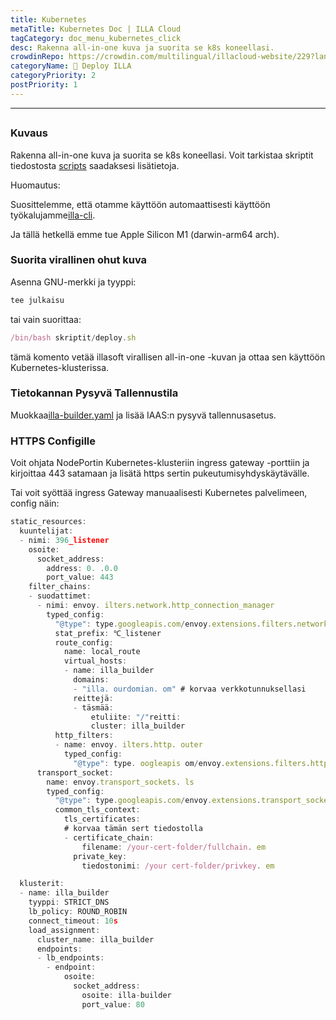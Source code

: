 ```yaml
---
title: Kubernetes
metaTitle: Kubernetes Doc | ILLA Cloud
tagCategory: doc_menu_kubernetes_click
desc: Rakenna all-in-one kuva ja suorita se k8s koneellasi.
crowdinRepo: https://crowdin.com/multilingual/illacloud-website/229?languages=fi&filter=basic&value=0
categoryName: 👷 Deploy ILLA
categoryPriority: 2
postPriority: 1
---
```


* * *

## <h2 hidden>Kubernetes</h2>

### Kuvaus

Rakenna all-in-one kuva ja suorita se k8s koneellasi. Voit tarkistaa skriptit tiedostosta [scripts](https://github.com/illacloud/deploy-illa-manually/blob/main/kubernetes/skriptit) saadaksesi lisätietoja.

Huomautus:

Suosittelemme, että otamme käyttöön automaattisesti käyttöön työkalujamme[illa-cli](https://github.com/illacloud/illa).

Ja tällä hetkellä emme tue Apple Silicon M1 (darwin-arm64 arch).

### Suorita virallinen ohut kuva

Asenna GNU-merkki ja tyyppi:

```jsx
tee julkaisu
```

tai vain suorittaa:

```jsx
/bin/bash skriptit/deploy.sh
```

tämä komento vetää illasoft virallisen all-in-one -kuvan ja ottaa sen käyttöön Kubernetes-klusterissa.

### Tietokannan Pysyvä Tallennustila

Muokkaa[illa-builder.yaml](https://github.com/illacloud/deploy-illa-manually/blob/main/kubernetes/illa-builder.yaml) ja lisää IAAS:n pysyvä tallennusasetus.

### HTTPS Configille

Voit ohjata NodePortin Kubernetes-klusteriin ingress gateway -porttiin ja kirjoittaa 443 satamaan ja lisätä https sertin pukeutumisyhdyskäytävälle.

Tai voit syöttää ingress Gateway manuaalisesti Kubernetes palvelimeen, config näin:

```jsx
static_resources:
  kuuntelijat:
  - nimi: 396_listener
    osoite:
      socket_address:
        address: 0. .0.0
        port_value: 443
    filter_chains:
    - suodattimet:
      - nimi: envoy. ilters.network.http_connection_manager
        typed_config:
          "@type": type.googleapis.com/envoy.extensions.filters.network.http_connection_manager.v3. ttpConnectionManager
          stat_prefix: ℃_listener
          route_config:
            name: local_route
            virtual_hosts:
            - name: illa_builder
              domains:
              - "illa. ourdomian. om" # korvaa verkkotunnuksellasi
              reittejä:
              - täsmää:
                  etuliite: "/"reitti:
                  cluster: illa_builder
          http_filters:
          - name: envoy. ilters.http. outer
            typed_config:
              "@type": type. oogleapis om/envoy.extensions.filters.http.router.v3.Reititin
      transport_socket:
        name: envoy.transport_sockets. ls
        typed_config:
          "@type": type.googleapis.com/envoy.extensions.transport_sockets.tls.v3. ownstreamTlsContext
          common_tls_context:
            tls_certificates:
            # korvaa tämän sert tiedostolla
            - certificate_chain:
                filename: /your-cert-folder/fullchain. em
              private_key:
                tiedostonimi: /your cert-folder/privkey. em

  klusterit:
  - name: illa_builder
    tyyppi: STRICT_DNS
    lb_policy: ROUND_ROBIN
    connect_timeout: 10s
    load_assignment:
      cluster_name: illa_builder
      endpoints:
      - lb_endpoints:
        - endpoint:
            osoite:
              socket_address:
                osoite: illa-builder
                port_value: 80
```
